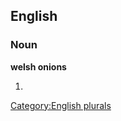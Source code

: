 
==English==

===Noun===
'''welsh onions'''

# {{plural of|[[welsh onion]]}}

[[Category:English plurals]]